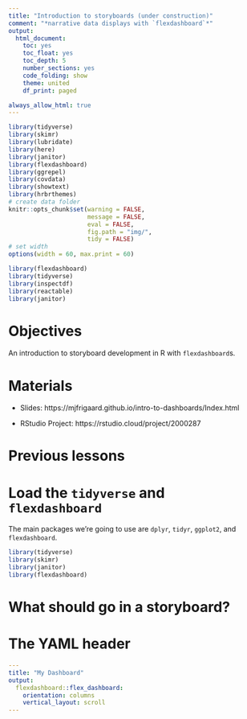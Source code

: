 ```yaml
---
title: "Introduction to storyboards (under construction)"
comment: "*narrative data displays with `flexdashboard`*"
output:
  html_document:
    toc: yes
    toc_float: yes
    toc_depth: 5
    number_sections: yes
    code_folding: show
    theme: united
    df_print: paged

always_allow_html: true
---
```



```r
library(tidyverse)
library(skimr)
library(lubridate)
library(here)
library(janitor)
library(flexdashboard)
library(ggrepel)
library(covdata)
library(showtext)
library(hrbrthemes)
# create data folder
knitr::opts_chunk$set(warning = FALSE,
                      message = FALSE,
                      eval = FALSE,
                      fig.path = "img/",
                      tidy = FALSE)
# set width
options(width = 60, max.print = 60)
```

```r
library(flexdashboard)
library(tidyverse)
library(inspectdf)
library(reactable)
library(janitor)
```

# Objectives

An introduction to storyboard development in R with `flexdashboard`s. 

# Materials

- Slides: https://mjfrigaard.github.io/intro-to-dashboards/Index.html 

- RStudio Project: https://rstudio.cloud/project/2000287

# Previous lessons


# Load the `tidyverse` and `flexdashboard`

The main packages we're going to use are `dplyr`, `tidyr`, `ggplot2`, and `flexdashboard`. 


```r
library(tidyverse)
library(skimr)
library(janitor)
library(flexdashboard)
```

# What should go in a storyboard?

# The YAML header

```yaml
---
title: "My Dashboard"
output: 
  flexdashboard::flex_dashboard:
    orientation: columns
    vertical_layout: scroll
---
```



